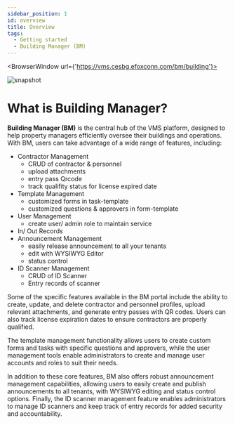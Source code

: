 ---
sidebar_position: 1
id: overview
title: Overview
tags:
  - Getting started
  - Building Manager (BM)
---


<BrowserWindow url={'https://vms.cesbg.efoxconn.com/bm/building'}>

![snapshot](../assets/bm/bm-overview-zh-hant.png)

</BrowserWindow>

# What is Building Manager?

**Building Manager (BM)** is the central hub of the VMS platform, designed to help property managers efficiently oversee their buildings and operations. With BM, users can take advantage of a wide range of features, including:

- Contractor Management
  - CRUD of contractor & personnel
  - upload attachments
  - entry pass Qrcode
  - track qualifity status for license expired date
- Template Management
  - customized forms in task-template
  - customized questions & approvers in form-template
- User Management
  - create user/ admin role to maintain service
- In/ Out Records
- Announcement Management
  - easily release announcement to all your tenants
  - edit with WYSIWYG Editor
  - status control
- ID Scanner Management
  - CRUD of ID Scanner
  - Entry records of scanner

Some of the specific features available in the BM portal include the ability to create, update, and delete contractor and personnel profiles, upload relevant attachments, and generate entry passes with QR codes. Users can also track license expiration dates to ensure contractors are properly qualified.

The template management functionality allows users to create custom forms and tasks with specific questions and approvers, while the user management tools enable administrators to create and manage user accounts and roles to suit their needs.

In addition to these core features, BM also offers robust announcement management capabilities, allowing users to easily create and publish announcements to all tenants, with WYSIWYG editing and status control options. Finally, the ID scanner management feature enables administrators to manage ID scanners and keep track of entry records for added security and accountability.
